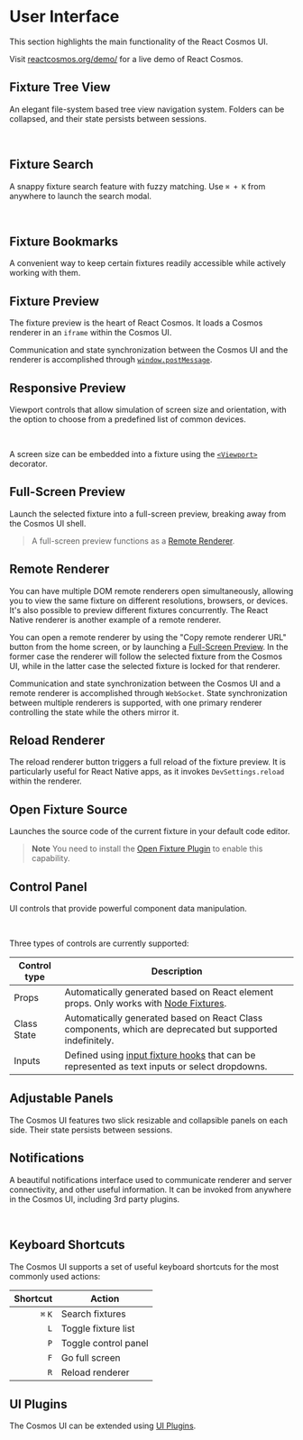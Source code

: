 
# User Interface

This section highlights the main functionality of the React Cosmos UI.

Visit [reactcosmos.org/demo/](https://reactcosmos.org/demo/) for a live demo of React Cosmos.

## Fixture Tree View

An elegant file-system based tree view navigation system. Folders can be collapsed,
and their state persists between sessions.

<br />
<Image
  alt=""
  width={400}
  height={400}
  className="screenshot"
  src="/screenshots/fixture-tree-view.png"
/>

## Fixture Search

A snappy fixture search feature with fuzzy matching. Use `⌘ + K` from anywhere to launch the search modal.

<br />
<Image
  alt=""
  width={400}
  height={400}
  className="screenshot"
  src="/screenshots/fixture-search.png"
/>

## Fixture Bookmarks

A convenient way to keep certain fixtures readily accessible while actively working with them.

## Fixture Preview

The fixture preview is the heart of React Cosmos. It loads a Cosmos renderer in an `iframe` within the Cosmos UI.

Communication and state synchronization between the Cosmos UI and the renderer is accomplished through [`window.postMessage`](https://developer.mozilla.org/en-US/docs/Web/API/Window/postMessage).

## Responsive Preview

Viewport controls that allow simulation of screen size and orientation, with the option to choose from a predefined list of common devices.

<br />
<Image
  alt=""
  width={400}
  height={400}
  className="screenshot"
  src="/screenshots/responsive-preview.png"
/>

A screen size can be embedded into a fixture using the [`<Viewport>`](/docs/fixtures/viewport.md) decorator.

## Full-Screen Preview

Launch the selected fixture into a full-screen preview, breaking away from the Cosmos UI shell.

> A full-screen preview functions as a [Remote Renderer](#remote-renderer).

## Remote Renderer

You can have multiple DOM remote renderers open simultaneously, allowing you to view the same fixture on different resolutions, browsers, or devices. It's also possible to preview different fixtures concurrently. The React Native renderer is another example of a remote renderer.

You can open a remote renderer by using the "Copy remote renderer URL" button from the home screen, or by launching a [Full-Screen Preview](#full-screen-preview). In the former case the renderer will follow the selected fixture from the Cosmos UI, while in the latter case the selected fixture is locked for that renderer.

Communication and state synchronization between the Cosmos UI and a remote renderer is accomplished through `WebSocket`. State synchronization between multiple renderers is supported, with one primary renderer controlling the state while the others mirror it.

## Reload Renderer

The reload renderer button triggers a full reload of the fixture preview. It is particularly useful for React Native apps, as it invokes `DevSettings.reload` within the renderer.

## Open Fixture Source

Launches the source code of the current fixture in your default code editor.

> **Note** You need to install the [Open Fixture Plugin](/docs/plugins.md#open-fixture-plugin) to enable this capability.

## Control Panel

UI controls that provide powerful component data manipulation.

<br />
<Image
  alt=""
  width={400}
  height={400}
  className="screenshot"
  src="/screenshots/props-panel.png"
/>

Three types of controls are currently supported:

| Control type | Description                                                                                                                             |
| ------------ | --------------------------------------------------------------------------------------------------------------------------------------- |
| Props        | Automatically generated based on React element props. Only works with [Node Fixtures](/docs/fixtures/fixture-modules.md#node-fixtures). |
| Class State  | Automatically generated based on React Class components, which are deprecated but supported indefinitely.                               |
| Inputs       | Defined using [input fixture hooks](/docs/fixtures/inputs.md) that can be represented as text inputs or select dropdowns.               |

## Adjustable Panels

The Cosmos UI features two slick resizable and collapsible panels on each side. Their state persists between sessions.

## Notifications

A beautiful notifications interface used to communicate renderer and server connectivity, and other useful information. It can be invoked from anywhere in the Cosmos UI, including 3rd party plugins.

<br />
<Image
  alt=""
  width={400}
  height={400}
  className="screenshot"
  src="/screenshots/notifications.png"
/>

## Keyboard Shortcuts

The Cosmos UI supports a set of useful keyboard shortcuts for the most commonly used actions:

| Shortcut | Action               |
| -------: | -------------------- |
|  `⌘` `K` | Search fixtures      |
|      `L` | Toggle fixture list  |
|      `P` | Toggle control panel |
|      `F` | Go full screen       |
|      `R` | Reload renderer      |

## UI Plugins

The Cosmos UI can be extended using [UI Plugins](/docs/plugins/ui-plugins.md).
